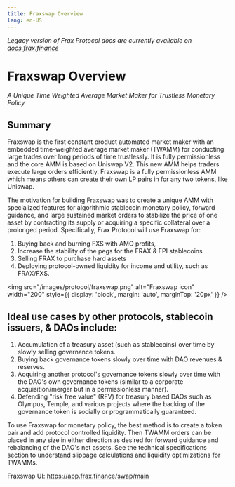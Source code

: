 ```yaml
---
title: Fraxswap Overview
lang: en-US
---
```

*Legacy version of Frax Protocol docs are currently available on [docs.frax.finance](https://docs.frax.finance)*
# Fraxswap Overview
*A Unique Time Weighted Average Market Maker for Trustless Monetary Policy*

## Summary
Fraxswap is the first constant product automated market maker with an embedded time-weighted average market maker (TWAMM) for conducting large trades over long periods of time trustlessly. It is fully permissionless and the core AMM is based on Uniswap V2. This new AMM helps traders execute large orders efficiently. Fraxswap is a fully permissionless AMM which means others can create their own LP pairs in for any two tokens, like Uniswap.

The motivation for building Fraxswap was to create a unique AMM with specialized features for algorithmic stablecoin monetary policy, forward guidance, and large sustained market orders to stabilize the price of one asset by contracting its supply or acquiring a specific collateral over a prolonged period. Specifically, Frax Protocol will use Fraxswap for:

1. Buying back and burning FXS with AMO profits,
2. Increase the stability of the pegs for the FRAX & FPI stablecoins
3. Selling FRAX to purchase hard assets
4. Deploying protocol-owned liquidity for income and utility, such as FRAX/FXS.

<img
  src="/images/protocol/fraxswap.png"
  alt="Fraxswap icon"
  width="200"
  style={{ display: 'block', margin: 'auto', marginTop: '20px' }}
/>

## Ideal use cases by other protocols, stablecoin issuers, & DAOs include:
1) Accumulation of a treasury asset (such as stablecoins) over time by slowly selling governance tokens.
2) Buying back governance tokens slowly over time with DAO revenues & reserves.
3) Acquiring another protocol's governance tokens slowly over time with the DAO's own governance tokens (similar to a corporate acquisition/merger but in a permissionless manner).
4) Defending "risk free value" (RFV) for treasury based DAOs such as Olympus, Temple, and various projects where the backing of the governance token is socially or programmatically guaranteed.

To use Fraxswap for monetary policy, the best method is to create a token pair and add protocol controlled liquidity. Then TWAMM orders can be placed in any size in either direction as desired for forward guidance and rebalancing of the DAO's net assets. See the technical specifications section to understand slippage calculations and liquidity optimizations for TWAMMs.

Fraxswap UI: https://app.frax.finance/swap/main

